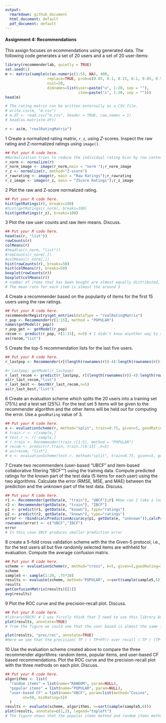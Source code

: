```yaml
---
output:
  rmarkdown: github_document
  html_document: default
  pdf_document: default
---
```



#### Assignment 4: Recommendations

This assign focuses on ecommendations using generated data. The following code generates a set of 20 users and a set of 20 user-items:
```r
library(recommenderlab, quietly = TRUE)
set.seed(1)
m <- matrix(sample(c(as.numeric(1:5), NA), 400,
                   replace=TRUE, prob=c(0.05, 0.1, 0.15, 0.1, 0.05, 0.55)),
                   ncol=20,
                   dimnames=list(user=paste("u", 1:20, sep = ""),
                                 item=paste("i", 1:20, sep = "")))
head(m)

# The rating matrix can be written externally as a CSV file.
# write.csv(m, "m.csv")
# m.df <- read.csv("m.csv", header = TRUE, row.names = 1)
# head(as.matrix(m.df))

r <- as(m, "realRatingMatrix")

```

1 Create a normalized rating matrix, `r_z`, using $Z$-scores. Inspect the raw rating and Z-normalized ratings using `image()`.
```r
## Put your R code here.
#Normalization tries to reduce the individual rating bias by row centering the data, i.e., by subtracting from each available rating the mean of the ratings of that user (row). Z-score in addition divides by the standard deviation of the row/column. Normalization can also be done on columns.
r_norm <- normalize(r)
r_norm_image <- image(r_norm,main = "norm ");r_norm_image 
r_z <- normalize(r, method="Z-score")
r_rawrating <- image(r, main = "Raw Ratings");r_rawrating
r_z_image <- image(r_z, main = "ZScore Ratings");r_z_image
```

2 Plot the raw and Z-score normalized rating.
```r
## Put your R code here.
hist(getRatings(r), breaks=100)
#hist(getRatings(r_norm), breaks=100)
hist(getRatings(r_z), breaks=100)
```

3 Plot the raw user counts and raw item means. Discuss.
```r
## Put your R code here.
head(as(r, "list"))
rowCounts(r)
colMeans(r)
#head(as(r_norm, "list"))
#rowCounts(r_norm[,])
#colMeans(r_norm[,])
hist(rowCounts(r), breaks=50)
hist(colMeans(r), breaks=50)
boxplot(rowCounts(r))
boxplot(colMeans(r))
# number of items that has been bought are almost equally distributed, around 8.
# The mean rate for each item is almost the around 3 
```

4 Create a recommender based on the popularity of items for the first 15 users using the raw ratings.
```r
## Put your R code here.
recommenderRegistry$get_entries(dataType = "realRatingMatrix")
r_pop <- Recommender(r[1:15], method = "POPULAR")
names(getModel(r_pop))
r_pop_get <- getModel(r_pop)
recom <- predict(r_pop, r[1:15], n=5) # I didn't know anyother way to show the output other than predicting based on the training data itself.
as(recom,"list")
```

5 Create the top-5 recommendation lists for the last five users.
```r
## Put your R code here.
r_lastpop <- Recommender(r[(length(rownames(r))-4):length(rownames(r))], method = "POPULAR") # if this question meant that based on the first 15 data, find the recommendations for the last five then I would have used this line  instead r_lastpop <- Recommender(r[1:(length(rownames(r))-5)], method = "POPULAR")

#r_lastpop; getModel(r_lastpop)
r_last_recom <- predict(r_lastpop, r[(length(rownames(r))-4):length(rownames(r))] )
as(r_last_recom,"list") 
r_last_best <- bestN(r_last_recom,n=5)
as(r_last_best,"list")

```

6 Create an evaluation scheme which splits the 20 users into a training set (75%) and a test set (25%). For the test set 5 items will be given to the recommender algorithm and the other items will be held out for computing the error. Use a `goodRating` value of 3.
```r
## Put your R code here.
e <- evaluationScheme(r, method="split", train=0.75, given=5, goodRating=3);e
# train.r <- r[sample,]
# test.r <- r[-sample,]
# r.train <- Recommender(train.r[1:5], method = "POPULAR")
# recom <- predict(r.train, train.r[6:15] ,n=5)
# as(recom, "list")
# e <- evaluationScheme(test.r, method="split", train=0.75, given=5, goodRating=3);e
```

7 Create two recommenders (user-based "UBCF" and item-based collaborative filtering "IBCF"") using the training data. Compute predicted ratings for the known part of the test data (5 items for each user) using the two algorithms.  Calculate the error (RMSE, MSE, and MAE) between the prediction and the unknown part of the test data. Discuss.
```r
## Put your R code here.
r1 <- Recommender(getData(e, "train"), "UBCF");r1 #How can I take a look at its values? as(r,"list") is not working
r2 <- Recommender(getData(e, "train"), "IBCF")
p1 <- predict(r1, getData(e, "known"), type="ratings")
p2 <- predict(r2, getData(e, "known"), type="ratings")
error <- rbind(calcPredictionAccuracy(p1, getData(e, "unknown")),calcPredictionAccuracy(p2,getData(e,"unknown")))
rownames(error) <- c("UBCF","IBCF")
error
# In this case IBCF produces smaller prediction error
```

8 create a 5-fold cross validation scheme with the the Given-5 protocol,
i.e., for the test users all but five randomly selected items are withheld for evaluation. Compute the average confusion matrix.
```r
## Put your R code here.
scheme <- evaluationScheme(r, method="cross", k=5, given=5,goodRating=3) # when I set given to 5 then confusion matrix get incorrect
scheme
sample5 <- sample(1:20, .75*20)
results <- evaluate(scheme, method="POPULAR", n=sort(sample(sample5,5)))
results
getConfusionMatrix(results)[[1]]
avg(results)
```

9 Plot the ROC curve and the precision-recall plot. Discuss.
```r
## Put your R code here.
#library(ROCR) # I was firstly think that I need to use this library but then I figured out that ROC is nothing but TPR vs FPR
plot(results, annotate=TRUE)
# from the figure we could see that the user based is almost the same for different cases while the popular methods and random items gets better. for the plots we could see that popular items are better at most of the cases the the other two.

plot(results, "prec/rec", annotate=TRUE)
#Here we see that the precision( TP / ( TP+FP)) over recall ( TP / (TP+FN)) in increased first but then it falls down.
```

10 Use the evaluation scheme created above to compare the three recommender algorithms: random items, popular items, and user-based CF based recommendations. Plot the ROC curve and the precision-recall plot with the three methods on each plot. Discuss.
```r
## Put your R code here.
algorithms <- list(
  "random items" = list(name="RANDOM", param=NULL),
  "popular items" = list(name="POPULAR", param=NULL),
  "user-based CF" = list(name="UBCF", param=list(method="Cosine",
        nn=50, minRating=5))
  )
results <- evaluate(scheme, algorithms, n=sort(sample(sample5,6)))
plot(results, annotate=c(1,3), legend="topleft")
# The figure shows that the popular items method and random items method works better than the user-based method because they TPR / FPR are bigger for them.
```
